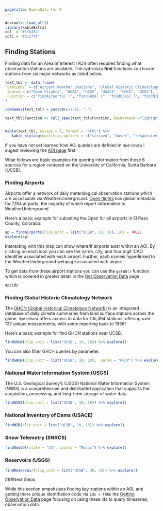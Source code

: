 ```yaml
---
pagetitle: HydroData for R
---
```


```r
devtools::load_all()
library(kableExtra)
col  = '#1fb28a'
col1 = '#212f3f'
```

## Finding Stations 

Finding data for an Area of Interest (AOI) often requires finding what observation stations are avialable. The `Hydrodata` **find** functions can locate stations from six major networks as listed below.

```r
text_tbl <- data.frame(
`Stations` = c("Airport Weather Stations", "Global Historic Climatology Network", "National Water Information System","National Inventory of Dams", "Snow Telemetry", "Reservoirs"),
 Source = c("Open Flights", "NOAA", "USGS", "USACE", "NRCS", "USGS"),
 Function = c("findAirports( )", "findGHCN( )", "findUSGS( )", "findNID( )", "findSnotel( )", "findReservoir( )" )
) 

rownames(text_tbl) = paste0(c(1:6), ".")

text_tbl$Function <- cell_spec(text_tbl$Function, background ="lightgray", color = col1)


kable(text_tbl, escape = F, format = "html") %>%
   kable_styling(bootstrap_options = c("striped", "hover", "responsive"))

```

If you have not yet learned how AOI queries are defined in `HydroData` I sugest reviewing the [AOI page](aoi.html) first. 

What follows are basic examples for quering information from these 6 sources for a region centered on the University of California, Santa Barbara (UCSB).

### Finding Airports

Airports offer a network of daily meterological observation stations which are accessable via WeatherUnderground. [Open flights](https://openflights.org/data.html) has global metadata for 7,184 airports, the majority of which report information to WeatherUnderground. 

Here's a basic example for subseting the Open for all airports in El Paso County, Colorado:

```r
ap = findAirports(clip_unit = list("UCSB", 10, 10), ids = TRUE)
explore(ap)
```

Interacting with this map can show where/if airports exist within an AOI. By clicking on each icon you can see the name, city, and four digit ICAO identifier associated with each airport. Further, each nameis hyperlinked to the  WeatherUnderground webpage assocaited with airport.

To get data from these airport stations you can use the `getWU()` function which is covered in greater detail in the [Get Observation Data](get_tab.html) page. 

```r
ap$ids
```

### Finding Global Historic Climatology Network

The [GHCN (Global Historical Climatology Network)](https://www.ncdc.noaa.gov/data-access/land-based-station-data/land-based-datasets/global-historical-climatology-network-ghcn) is an integrated database of daily climate summaries from land surface stations across the globe. `HydroData` offers access to data for 105,394 stations, offering over 137 unique measurments, with some reporting back to 1836!

Here's a basic example for find GHCN stations near UCSB.

```r
findGHCN(clip_unit = list("UCSB", 10, 10)) %>% explore()
```

You can also filter GHCH queries by parameter.

```r
findGHCN(clip_unit = list("UCSB", 10, 10),  param = "PRCP") %>% explore()
```

### National Water Information System (USGS)

The U.S. Geological Survey's (USGS) National Water Information System (NWIS) is a comprehensive and distributed application that supports the acquisition, processing, and long-term storage of water data.

```r
findUSGS(clip_unit = list("UCSB", 10, 10)) %>% explore()
```


### National Inventory of Dams (USACE)

```r
findNID(clip_unit = list("UCSB", 10, 10)) %>% explore()
```

### Snow Telemetry (SNRCS)

```r
findSnotel(state = "CA", county = "Modoc") %>% explore()
```

### Reservoirs (USGS)

```r
findReservoir(clip_unit = list("UCSB", 30, 30)) %>% explore()
```

###Next Steps

While this section empahsizes finding key stations within an AOI, and getting there unique identifiation code via `ids = TRUE` the [Getting Observation Data](get_tab.html) page focusing on using these ids to query timeseries, observation data. 


